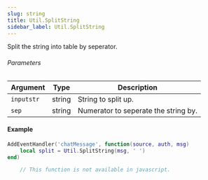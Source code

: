 ```yaml
---
slug: string
title: Util.SplitString
sidebar_label: Util.SplitString
---
```


Split the string into table by seperator.

###### Parameters
Argument | Type | Description
--- | --- | ---
`inputstr` | string | String to split up.
`sep` | string | Numerator to seperate the string by.

#### Example
```lua
AddEventHandler('chatMessage', function(source, auth, msg)
	local split = Util.SplitString(msg, ' ')
end)
``` 
```javascript
	// This function is not available in javascript.
```
